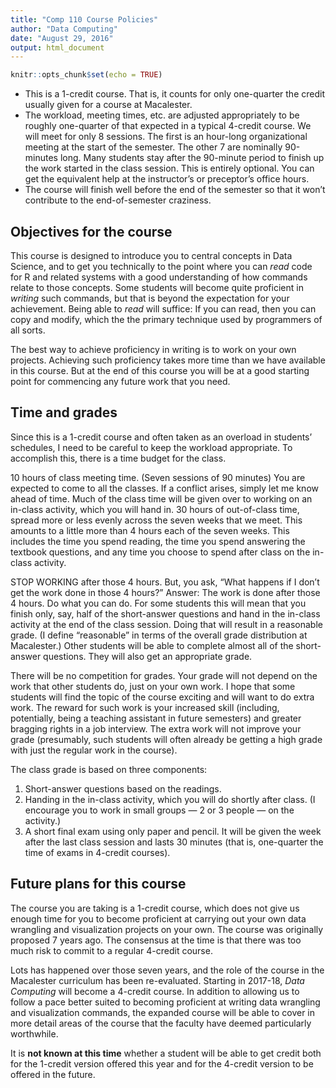 ```yaml
---
title: "Comp 110 Course Policies"
author: "Data Computing"
date: "August 29, 2016"
output: html_document
---
```


```r
knitr::opts_chunk$set(echo = TRUE)
```

* This is a 1-credit course.  That is, it counts for only one-quarter the credit usually given for a course at Macalester.  
* The workload, meeting times, etc. are adjusted appropriately to be roughly one-quarter of that expected in a typical 4-credit course.
We will meet for only 8 sessions. The first is an hour-long organizational meeting at the start of the semester.  The other 7 are nominally 90-minutes long. Many students stay after the 90-minute period to finish up the work started in the class session. This is entirely optional. You can get the equivalent help at the instructor's or preceptor's office hours.
* The course will finish well before the end of the semester so that it won't contribute to the end-of-semester craziness.

## Objectives for the course

This course is designed to introduce you to central concepts in Data Science, and to get you technically to the point where you can *read* code for R and related systems with a good understanding of how commands relate to those concepts. Some students will become quite proficient in *writing* such commands, but that is beyond the expectation for your achievement. Being able to *read* will suffice: If you can read, then you can copy and modify, which the the primary technique used by programmers of all sorts.

The best way to achieve proficiency in writing is to work on your own projects. Achieving such proficiency takes more time than we have available in this course. But at the end of this course you will be at a good starting point for commencing any future work that you need.

## Time and grades

Since this is a 1-credit course and often taken as an overload in students' schedules, I need to be careful to keep the workload appropriate. To accomplish this, there is a time budget for the class.

10 hours of class meeting time. (Seven sessions of 90 minutes) You are expected to come to all the classes. If a conflict arises, simply let me know ahead of time. Much of the class time will be given over to working on an in-class activity, which you will hand in.
30 hours of out-of-class time, spread more or less evenly across the seven weeks that we meet. This amounts to a little more than 4 hours each of the seven weeks. This includes the time you spend reading, the time you spend answering the textbook questions, and any time you choose to spend after class on the in-class activity.

STOP WORKING after those 4 hours. But, you ask, "What happens if I don't get the work done in those 4 hours?" Answer: The work is done after those 4 hours. Do what you can do. For some students this will mean that you finish only, say, half of the short-answer questions and hand in the in-class activity at the end of the class session. Doing that will result in a reasonable grade. (I define "reasonable" in terms of the overall grade distribution at Macalester.) Other students will be able to complete almost all of the short-answer questions. They will also get an appropriate grade.

There will be no competition for grades. Your grade will not depend on the work that other students do, just on your own work. I hope that some students will find the topic of the course exciting and will want to do extra work. The reward for such work is your increased skill (including, potentially, being a teaching assistant in future semesters) and greater bragging rights in a job interview. The extra work will not improve your grade (presumably, such students will often already be getting a high grade with just the regular work in the course).

The class grade is based on three components:

1. Short-answer questions based on the readings.
2. Handing in the in-class activity, which you will do shortly after class. (I encourage you to work in small groups --- 2 or 3 people --- on the activity.)
3. A short final exam using only paper and pencil. It will be given the week after the last class session and lasts 30 minutes (that is, one-quarter the time of exams in 4-credit courses).

## Future plans for this course

The course you are taking is a 1-credit course, which does not give us enough time for you to become proficient at carrying out your own data wrangling and visualization projects on your own. The course was originally proposed 7 years ago. The consensus at the time is that there was too much risk to commit to a regular 4-credit course.

Lots has happened over those seven years, and the role of the course in the Macalester curriculum has been re-evaluated. Starting in 2017-18, *Data Computing* will become a 4-credit course. In addition to allowing us to follow a pace better suited to becoming proficient at writing data wrangling and visualization commands, the expanded course will be able to cover in more detail areas of the course that the faculty have deemed particularly worthwhile.

It is **not known at this time** whether a student will be able to get credit both for the 1-credit version offered this year and for the 4-credit version to be offered in the future.